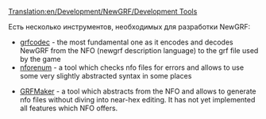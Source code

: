 [[Translation:en/Development/NewGRF/Development Tools]]
{{ru/Перевод|en/Development/NewGRF/Development Tools|10}}

Есть несколько инструментов, необходимых для разработки NewGRF:

* [http://www.openttd.org/download-grfcodec grfcodec] - the most fundamental one as it encodes and decodes NewGRF from the NFO (newgrf description language) to the grf file used by the game
* [http://www.openttd.org/download-nforenum nforenum] - a tool which checks nfo files for errors and allows to use some very slightly abstracted syntax in some places

* [http://www.tt-forums.net/viewtopic.php?f=68&t=10167 GRFMaker] - a tool which abstracts from the NFO and allows to generate nfo files without diving into near-hex editing. It has not yet implemented all features which NFO offers.